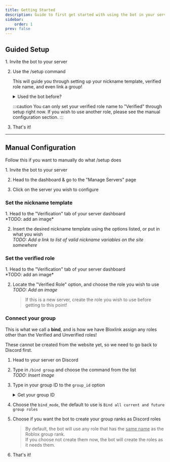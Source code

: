 ```yaml
---
title: Getting Started
description: Guide to first get started with using the bot in your server!
sidebar:
    order: 1
prev: false
---
```



## Guided Setup

<Steps>
1. Invite the bot to your server
    <LinkCard title="Invite Bloxlink"
        href="https://blox.link/invite" 
        description="Invite link for the Bloxlink bot." 
        target="_blank"
    />

2. Use the /setup command 
    
    This will guide you through setting up your nickname template, verified role name, and even link a group!

    <details>
    <summary> Used the bot before? </summary>

        In the past the bot would create your group roles for you in Discord. It does not do that
        anymore, so if you want it to do that, you will need to use the `/bind group` command described below instead.
    </details>

    :::caution
    You can only set your verified role name to "Verified" through setup right now. If you wish to use another
    role, please see the manual configuration section.
    :::
    
3. That's it!
</Steps>

---

## Manual Configuration
Follow this if you want to manually do what /setup does 

<Steps>
1. Invite the bot to your server
    <LinkCard title="Invite Bloxlink"
        href="https://blox.link/invite" 
        description="Invite link for the Bloxlink bot." 
        target="_blank"
    />

2. Head to the dashboard & go to the "Manage Servers" page
    <LinkCard title="Server dashboard"
        href="https://blox.link/dashboard/user/servers" 
        description="The list of servers you are an admin in." 
        target="_blank"
    />

3. Click on the server you wish to configure
</Steps>

### Set the nickname template

<Steps>
1. Head to the "Verification" tab of your server dashboard <br />
    *TODO: add an image*

2. Insert the desired nickname template using the options listed, or put in what you wish <br />
    *TODO: Add a link to list of valid nickname variables on the site somewhere*
</Steps>

### Set the verified role 
<Steps>
1. Head to the "Verification" tab of your server dashboard <br />
    *TODO: add an image*

2. Locate the "Verified Role" option, and choose the role you wish to use <br />
    *TODO: Add an image* <br />
    > If this is a new server, create the role you wish to use before getting to this point!
</Steps>

### Connect your group
This is what we call a **bind**, and is how we have Bloxlink assign any roles other than the 
Verified and Unverified roles!

These cannot be created from the website yet, so we need to go back to Discord first.
<Steps>
1. Head to your server on Discord
2. Type in `/bind group` and choose the command from the list <br />
    *TODO: Insert image*
3. Type in your group ID to the `group_id` option
    <details>
        <summary> Get your group ID </summary>

        Your group ID is the string of numbers inside your group URL.

        For example, with the group URL of `https://www.roblox.com/communities/3587262/Bloxlink-Space`, the 
        group ID is `3587262`.
    </details>
4. Choose the `bind_mode`, the default to use is `Bind all current and future group roles`
5. Choose if you want the bot to create your group ranks as Discord roles<br/>
    > By default, the bot will use any role that has the <u>same name</u> as the Roblox group rank.<br/>
    > If you choose not create them now, the bot will create the roles as it needs them.<br/>
6. That's it!
</Steps>
